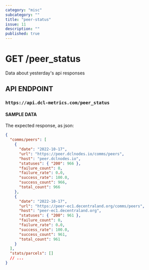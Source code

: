 ```yaml
---
category: "misc"
subcategory: ""
title: "peer-status"
issue: 11
description: ""
published: true
---
```


# GET /peer_status

Data about yesterday's api responses

## API ENDPOINT

### `https://api.dcl-metrics.com/peer_status`

#### SAMPLE DATA

The expected response, as json:

```json
{
  "comms/peers": [
    {
      "date": "2022-10-17",
      "url": "https://peer.dclnodes.io/comms/peers",
      "host": "peer.dclnodes.io",
      "statuses": { "200": 966 },
      "failure_count": 0,
      "failure_rate": 0.0,
      "success_rate": 100.0,
      "success_count": 966,
      "total_count": 966
    },
    {
      "date": "2022-10-17",
      "url": "https://peer-ec1.decentraland.org/comms/peers",
      "host": "peer-ec1.decentraland.org",
      "statuses": { "200": 961 },
      "failure_count": 0,
      "failure_rate": 0.0,
      "success_rate": 100.0,
      "success_count": 961,
      "total_count": 961
    }
  ],
  "stats/parcels": []
  // ...
}
```
